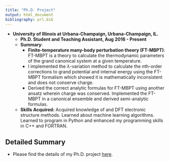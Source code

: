 ```yaml
---
title: "Ph.D. Project"
output: html_document
bibliography: prl.bib
---
```

- **University of Illinois at Urbana-Champaign, Urbana-Champaign, IL.**
  - **Ph.D. Student and Teaching Assistant, Aug 2016 - Present**
  - **Summary**:
      - **Finite-temperature many-body perturbation theory (FT-MBPT)**: FT-MBPT is a theory to calculate the thermodynamic parameters of the grand canonical system at a given temperature. 
      - I implemented the $\lambda$-variation method to  calculate the $n$th-order corrections to grand potential and internal energy using the FT-MBPT formalism which showed it is mathematically inconsistent and does not conserve charge. 
      - Derived the correct analytic formulas for FT-MBPT using another ansatz wherein charge was conserved.
      Implemented the FT-MBPT in a canonical ensemble and derived semi-analytic formulas.
  - **Skills Acquired:**
          Acquired knowledge of \textit{ab initio} and DFT electronic structure methods. Learned about machine learning algorithms. Learned to program in Python and enhanced my programming skills in C++ and FORTRAN.
          

## Detailed Summary

 - Please find the details of my Ph.D. project [here](https://drive.google.com/file/d/1gYTqQoy4uCIJNqHBbMloC61JV3wZPn6w/view?usp=sharing). 
